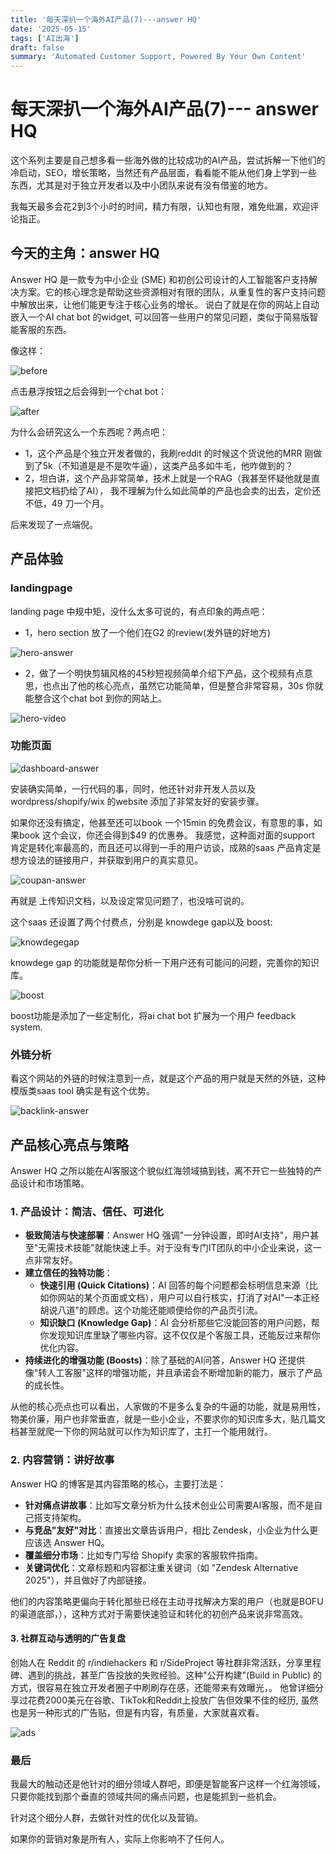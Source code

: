 ```yaml
---
title: '每天深扒一个海外AI产品(7)---answer HQ'
date: '2025-05-15'
tags: ['AI出海']
draft: false
summary: 'Automated Customer Support, Powered By Your Own Content'
---
```


# 每天深扒一个海外AI产品(7)--- answer HQ


这个系列主要是自己想多看一些海外做的比较成功的AI产品，尝试拆解一下他们的冷启动，SEO，增长策略，当然还有产品层面，看看能不能从他们身上学到一些东西，尤其是对于独立开发者以及中小团队来说有没有借鉴的地方。

我每天最多会花2到3个小时的时间，精力有限，认知也有限，难免纰漏，欢迎评论指正。

## 今天的主角：answer HQ

Answer HQ 是一款专为中小企业 (SME) 和初创公司设计的人工智能客户支持解决方案。它的核心理念是帮助这些资源相对有限的团队，从重复性的客户支持问题中解放出来，让他们能更专注于核心业务的增长。
说白了就是在你的网站上自动嵌入一个AI chat bot 的widget, 可以回答一些用户的常见问题，类似于简易版智能客服的东西。

像这样：

![before](/static/images/07-answerhq/before.png)

点击悬浮按钮之后会得到一个chat bot：

![after](/static/images/07-answerhq/after.png)

为什么会研究这么一个东西呢？两点吧：
- 1，这个产品是个独立开发者做的，我刷reddit 的时候这个货说他的MRR 刚做到了5k（不知道是是不是吹牛逼），这类产品多如牛毛，他咋做到的？
- 2，坦白讲，这个产品非常简单，技术上就是一个RAG（我甚至怀疑他就是直接把文档扔给了AI）， 我不理解为什么如此简单的产品也会卖的出去，定价还不低，49 刀一个月。

后来发现了一点端倪。


## 产品体验

### landingpage

landing page 中规中矩，没什么太多可说的，有点印象的两点吧：

- 1，hero section 放了一个他们在G2 的review(发外链的好地方)

![hero-answer](/static/images/07-answerhq/hero-answer.png)

- 2，做了一个明快剪辑风格的45秒短视频简单介绍下产品，这个视频有点意思，也点出了他的核心亮点，虽然它功能简单，但是整合非常容易，30s 你就能整合这个chat bot 到你的网站上。

![hero-video](/static/images/07-answerhq/hero-video.png)

### 功能页面

![dashboard-answer](/static/images/07-answerhq/dashboard-answer.png)

安装确实简单，一行代码的事，同时，他还针对非开发人员以及wordpress/shopify/wix 的website 添加了非常友好的安装步骤。

如果你还没有搞定，他甚至还可以book 一个15min 的免费会议，有意思的事，如果book 这个会议，你还会得到$49 的优惠券。
我感觉，这种面对面的support 肯定是转化率最高的，而且还可以得到一手的用户访谈，成熟的saas 产品肯定是想方设法的链接用户，并获取到用户的真实意见。

![coupan-answer](/static/images/07-answerhq/coupan-answer.png)

再就是 上传知识文档，以及设定常见问题了，也没啥可说的。

这个saas 还设置了两个付费点，分别是 knowdege gap以及 boost:

![knowdegegap](/static/images/07-answerhq/knowdegegap.png)

knowdege gap 的功能就是帮你分析一下用户还有可能问的问题，完善你的知识库。

![boost](/static/images/07-answerhq/boost.png)

boost功能是添加了一些定制化，将ai chat bot 扩展为一个用户 feedback system.


### 外链分析

看这个网站的外链的时候注意到一点，就是这个产品的用户就是天然的外链，这种模版类saas tool 确实是有这个优势。

![backlink-answer](/static/images/07-answerhq/backlink-answer.png)


## 产品核心亮点与策略

Answer HQ 之所以能在AI客服这个貌似红海领域搞到钱，离不开它一些独特的产品设计和市场策略。

### 1. 产品设计：简洁、信任、可进化

*   **极致简洁与快速部署**：Answer HQ 强调"一分钟设置，即时AI支持"，用户甚至"无需技术技能"就能快速上手。对于没有专门IT团队的中小企业来说，这一点非常友好。
*   **建立信任的独特功能**：
    *   **快速引用 (Quick Citations)**：AI 回答的每个问题都会标明信息来源（比如你网站的某个页面或文档），用户可以自行核实，打消了对AI"一本正经胡说八道"的顾虑。这个功能还能顺便给你的产品页引流。
    *   **知识缺口 (Knowledge Gap)**：AI 会分析那些它没能回答的用户问题，帮你发现知识库里缺了哪些内容。这不仅仅是个客服工具，还能反过来帮你优化内容。
*   **持续进化的增强功能 (Boosts)**：除了基础的AI问答，Answer HQ 还提供像"转人工客服"这样的增强功能，并且承诺会不断增加新的能力，展示了产品的成长性。

从他的核心亮点也可以看出，人家做的不是多么复杂的牛逼的功能，就是易用性，物美价廉，用户也非常垂直，就是一些小企业，不要求你的知识库多大，贴几篇文档甚至就爬一下你的网站就可以作为知识库了，主打一个能用就行。


### 2. 内容营销：讲好故事

Answer HQ 的博客是其内容策略的核心，主要打法是：

*   **针对痛点讲故事**：比如写文章分析为什么技术创业公司需要AI客服，而不是自己搭支持架构。
*   **与竞品"友好"对比**：直接出文章告诉用户，相比 Zendesk，小企业为什么更应该选 Answer HQ。
*   **覆盖细分市场**：比如专门写给 Shopify 卖家的客服软件指南。
*   **关键词优化**：文章标题和内容都注重关键词（如 "Zendesk Alternative 2025"），并且做好了内部链接。

他们的内容策略更偏向于转化那些已经在主动寻找解决方案的用户（也就是BOFU的渠道底部，），这种方式对于需要快速验证和转化的初创产品来说非常高效。



#### 3. 社群互动与透明的广告复盘

 创始人在 Reddit 的 r/indiehackers 和 r/SideProject 等社群非常活跃，分享里程碑、遇到的挑战，甚至广告投放的失败经验。这种"公开构建"(Build in Public) 的方式，很容易在独立开发者圈子中刷刷存在感，还能带来有效曝光，。
 他曾详细分享过花费2000美元在谷歌、TikTok和Reddit上投放广告但效果不佳的经历, 虽然也是另一种形式的广告贴，但是有内容，有质量，大家就喜欢看。

![ads](/static/images/07-answerhq/ads.png)

### 最后

我最大的触动还是他针对的细分领域人群吧，即便是智能客户这样一个红海领域，只要你能找到那个垂直的领域共同的痛点问题，也是能抓到一些机会。

针对这个细分人群，去做针对性的优化以及营销。

如果你的营销对象是所有人，实际上你影响不了任何人。






